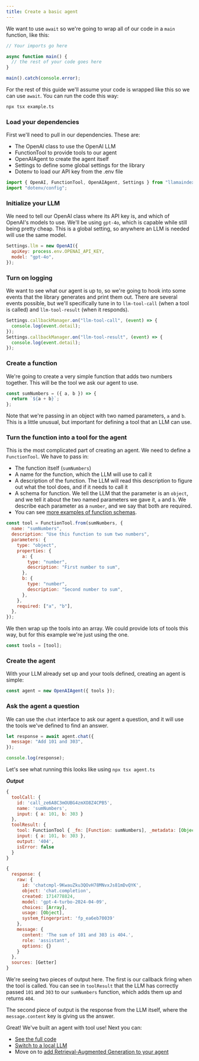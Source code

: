```yaml
---
title: Create a basic agent
---
```


We want to use `await` so we're going to wrap all of our code in a `main` function, like this:

```typescript
// Your imports go here

async function main() {
  // the rest of your code goes here
}

main().catch(console.error);
```

For the rest of this guide we'll assume your code is wrapped like this so we can use `await`. You can run the code this way:

```bash
npx tsx example.ts
```

### Load your dependencies

First we'll need to pull in our dependencies. These are:

- The OpenAI class to use the OpenAI LLM
- FunctionTool to provide tools to our agent
- OpenAIAgent to create the agent itself
- Settings to define some global settings for the library
- Dotenv to load our API key from the .env file

```javascript
import { OpenAI, FunctionTool, OpenAIAgent, Settings } from "llamaindex";
import "dotenv/config";
```

### Initialize your LLM

We need to tell our OpenAI class where its API key is, and which of OpenAI's models to use. We'll be using `gpt-4o`, which is capable while still being pretty cheap. This is a global setting, so anywhere an LLM is needed will use the same model.

```javascript
Settings.llm = new OpenAI({
  apiKey: process.env.OPENAI_API_KEY,
  model: "gpt-4o",
});
```

### Turn on logging

We want to see what our agent is up to, so we're going to hook into some events that the library generates and print them out. There are several events possible, but we'll specifically tune in to `llm-tool-call` (when a tool is called) and `llm-tool-result` (when it responds).

```javascript
Settings.callbackManager.on("llm-tool-call", (event) => {
  console.log(event.detail);
});
Settings.callbackManager.on("llm-tool-result", (event) => {
  console.log(event.detail);
});
```

### Create a function

We're going to create a very simple function that adds two numbers together. This will be the tool we ask our agent to use.

```javascript
const sumNumbers = ({ a, b }) => {
  return `${a + b}`;
};
```

Note that we're passing in an object with two named parameters, `a` and `b`. This is a little unusual, but important for defining a tool that an LLM can use.

### Turn the function into a tool for the agent

This is the most complicated part of creating an agent. We need to define a `FunctionTool`. We have to pass in:

- The function itself (`sumNumbers`)
- A name for the function, which the LLM will use to call it
- A description of the function. The LLM will read this description to figure out what the tool does, and if it needs to call it
- A schema for function. We tell the LLM that the parameter is an `object`, and we tell it about the two named parameters we gave it, `a` and `b`. We describe each parameter as a `number`, and we say that both are required.
- You can see [more examples of function schemas](https://cookbook.openai.com/examples/how_to_call_functions_with_chat_models).

```javascript
const tool = FunctionTool.from(sumNumbers, {
  name: "sumNumbers",
  description: "Use this function to sum two numbers",
  parameters: {
    type: "object",
    properties: {
      a: {
        type: "number",
        description: "First number to sum",
      },
      b: {
        type: "number",
        description: "Second number to sum",
      },
    },
    required: ["a", "b"],
  },
});
```

We then wrap up the tools into an array. We could provide lots of tools this way, but for this example we're just using the one.

```javascript
const tools = [tool];
```

### Create the agent

With your LLM already set up and your tools defined, creating an agent is simple:

```javascript
const agent = new OpenAIAgent({ tools });
```

### Ask the agent a question

We can use the `chat` interface to ask our agent a question, and it will use the tools we've defined to find an answer.

```javascript
let response = await agent.chat({
  message: "Add 101 and 303",
});

console.log(response);
```

Let's see what running this looks like using `npx tsx agent.ts`

**_Output_**

```javascript
{
  toolCall: {
    id: 'call_ze6A8C3mOUBG4zmXO8Z4CPB5',
    name: 'sumNumbers',
    input: { a: 101, b: 303 }
  },
  toolResult: {
    tool: FunctionTool { _fn: [Function: sumNumbers], _metadata: [Object] },
    input: { a: 101, b: 303 },
    output: '404',
    isError: false
  }
}
```

```javascript
{
  response: {
    raw: {
      id: 'chatcmpl-9KwauZku3QOvH78MNvxJs81mDvQYK',
      object: 'chat.completion',
      created: 1714778824,
      model: 'gpt-4-turbo-2024-04-09',
      choices: [Array],
      usage: [Object],
      system_fingerprint: 'fp_ea6eb70039'
    },
    message: {
      content: 'The sum of 101 and 303 is 404.',
      role: 'assistant',
      options: {}
    }
  },
  sources: [Getter]
}
```

We're seeing two pieces of output here. The first is our callback firing when the tool is called. You can see in `toolResult` that the LLM has correctly passed `101` and `303` to our `sumNumbers` function, which adds them up and returns `404`.

The second piece of output is the response from the LLM itself, where the `message.content` key is giving us the answer.

Great! We've built an agent with tool use! Next you can:

- [See the full code](https://github.com/run-llama/ts-agents/blob/main/1_agent/agent.ts)
- [Switch to a local LLM](3_local_model)
- Move on to [add Retrieval-Augmented Generation to your agent](4_agentic_rag)
